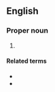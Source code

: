 {{also|Mr Right}}
==English==
{{wikipedia|lang=en}}

===Proper noun===
{{en-proper noun|head=[[Mr|Mr.]] [[right|Right]]}}
# {{alternative form of|en|Mister Right}}

====Related terms====
* {{l|en|Miss Right}}
* {{l|en|Ms. Right}}